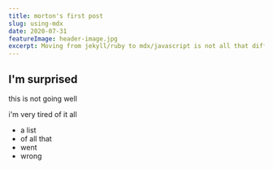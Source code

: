 ```yaml
---
title: morton's first post
slug: using-mdx
date: 2020-07-31
featureImage: header-image.jpg
excerpt: Moving from jekyll/ruby to mdx/javascript is not all that difficult
---
```

 
## I'm surprised

this is not going well

i'm very tired of it all

- a list
- of all that
- went
- wrong